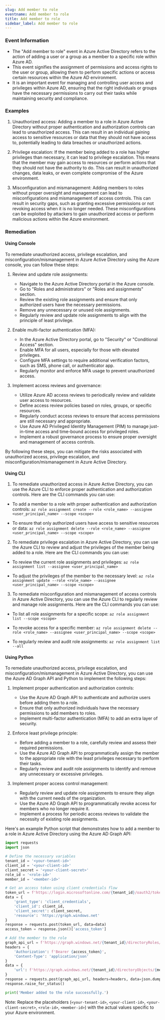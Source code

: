 ```yaml
--- 
slug: Add member to role
eventname: Add member to role
title: Add member to role
sidebar_label: Add member to role
---
```

                       
### Event Information

- The "Add member to role" event in Azure Active Directory refers to the action of adding a user or a group as a member to a specific role within Azure AD.
- This event signifies the assignment of permissions and access rights to the user or group, allowing them to perform specific actions or access certain resources within the Azure AD environment.
- It is an important event for managing and controlling user access and privileges within Azure AD, ensuring that the right individuals or groups have the necessary permissions to carry out their tasks while maintaining security and compliance.


### Examples

1. Unauthorized access: Adding a member to a role in Azure Active Directory without proper authentication and authorization controls can lead to unauthorized access. This can result in an individual gaining access to sensitive resources or data that they should not have access to, potentially leading to data breaches or unauthorized actions.

2. Privilege escalation: If the member being added to a role has higher privileges than necessary, it can lead to privilege escalation. This means that the member may gain access to resources or perform actions that they should not have the authority to do. This can result in unauthorized changes, data leaks, or even complete compromise of the Azure environment.

3. Misconfiguration and mismanagement: Adding members to roles without proper oversight and management can lead to misconfigurations and mismanagement of access controls. This can result in security gaps, such as granting excessive permissions or not revoking access when it is no longer needed. These misconfigurations can be exploited by attackers to gain unauthorized access or perform malicious actions within the Azure environment.

### Remediation

#### Using Console

To remediate unauthorized access, privilege escalation, and misconfiguration/mismanagement in Azure Active Directory using the Azure console, you can follow these steps:

1. Review and update role assignments: 
   - Navigate to the Azure Active Directory portal in the Azure console.
   - Go to "Roles and administrators" or "Roles and assignments" section.
   - Review the existing role assignments and ensure that only authorized users have the necessary permissions.
   - Remove any unnecessary or unused role assignments.
   - Regularly review and update role assignments to align with the principle of least privilege.

2. Enable multi-factor authentication (MFA):
   - In the Azure Active Directory portal, go to "Security" or "Conditional Access" section.
   - Enable MFA for all users, especially for those with elevated privileges.
   - Configure MFA settings to require additional verification factors, such as SMS, phone call, or authenticator app.
   - Regularly monitor and enforce MFA usage to prevent unauthorized access.

3. Implement access reviews and governance:
   - Utilize Azure AD access reviews to periodically review and validate user access to resources.
   - Define access review policies based on roles, groups, or specific resources.
   - Regularly conduct access reviews to ensure that access permissions are still necessary and appropriate.
   - Use Azure AD Privileged Identity Management (PIM) to manage just-in-time access and time-bound access for privileged roles.
   - Implement a robust governance process to ensure proper oversight and management of access controls.

By following these steps, you can mitigate the risks associated with unauthorized access, privilege escalation, and misconfiguration/mismanagement in Azure Active Directory.

#### Using CLI

1. To remediate unauthorized access in Azure Active Directory, you can use the Azure CLI to enforce proper authentication and authorization controls. Here are the CLI commands you can use:

- To add a member to a role with proper authentication and authorization controls:
  `az role assignment create --role <role_name> --assignee <user_principal_name> --scope <scope>`

- To ensure that only authorized users have access to sensitive resources or data:
  `az role assignment delete --role <role_name> --assignee <user_principal_name> --scope <scope>`

2. To remediate privilege escalation in Azure Active Directory, you can use the Azure CLI to review and adjust the privileges of the member being added to a role. Here are the CLI commands you can use:

- To review the current role assignments and privileges:
  `az role assignment list --assignee <user_principal_name>`

- To adjust the privileges of the member to the necessary level:
  `az role assignment update --role <role_name> --assignee <user_principal_name> --scope <scope>`

3. To remediate misconfiguration and mismanagement of access controls in Azure Active Directory, you can use the Azure CLI to regularly review and manage role assignments. Here are the CLI commands you can use:

- To list all role assignments for a specific scope:
  `az role assignment list --scope <scope>`

- To revoke access for a specific member:
  `az role assignment delete --role <role_name> --assignee <user_principal_name> --scope <scope>`

- To regularly review and audit role assignments:
  `az role assignment list --all`

#### Using Python

To remediate unauthorized access, privilege escalation, and misconfiguration/mismanagement in Azure Active Directory, you can use the Azure AD Graph API and Python to implement the following steps:

1. Implement proper authentication and authorization controls:
   - Use the Azure AD Graph API to authenticate and authorize users before adding them to a role.
   - Ensure that only authorized individuals have the necessary permissions to add members to roles.
   - Implement multi-factor authentication (MFA) to add an extra layer of security.

2. Enforce least privilege principle:
   - Before adding a member to a role, carefully review and assess their required permissions.
   - Use the Azure AD Graph API to programmatically assign the member to the appropriate role with the least privileges necessary to perform their tasks.
   - Regularly review and audit role assignments to identify and remove any unnecessary or excessive privileges.

3. Implement proper access control management:
   - Regularly review and update role assignments to ensure they align with the current needs of the organization.
   - Use the Azure AD Graph API to programmatically revoke access for members who no longer require it.
   - Implement a process for periodic access reviews to validate the necessity of existing role assignments.

Here's an example Python script that demonstrates how to add a member to a role in Azure Active Directory using the Azure AD Graph API:

```python
import requests
import json

# Define the necessary variables
tenant_id = '<your-tenant-id>'
client_id = '<your-client-id>'
client_secret = '<your-client-secret>'
role_id = '<role-id>'
member_id = '<member-id>'

# Get an access token using client credentials flow
token_url = f'https://login.microsoftonline.com/{tenant_id}/oauth2/token'
data = {
    'grant_type': 'client_credentials',
    'client_id': client_id,
    'client_secret': client_secret,
    'resource': 'https://graph.windows.net'
}
response = requests.post(token_url, data=data)
access_token = response.json()['access_token']

# Add the member to the role
graph_api_url = f'https://graph.windows.net/{tenant_id}/directoryRoles/{role_id}/$links/members?api-version=1.6'
headers = {
    'Authorization': f'Bearer {access_token}',
    'Content-Type': 'application/json'
}
data = {
    'url': f'https://graph.windows.net/{tenant_id}/directoryObjects/{member_id}'
}
response = requests.post(graph_api_url, headers=headers, data=json.dumps(data))
response.raise_for_status()

print('Member added to the role successfully.')
```

Note: Replace the placeholders (`<your-tenant-id>`, `<your-client-id>`, `<your-client-secret>`, `<role-id>`, `<member-id>`) with the actual values specific to your Azure environment.


 